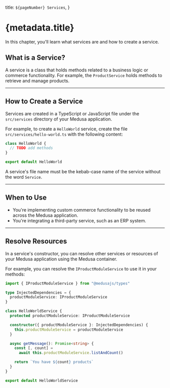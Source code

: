   title: `${pageNumber} Services`,
}

# {metadata.title}

In this chapter, you'll learn what services are and how to create a service.

## What is a Service?

A service is a class that holds methods related to a business logic or commerce functionality. For example, the `ProductService` holds methods to retrieve and manage products.

---

## How to Create a Service

Services are created in a TypeScript or JavaScript file under the `src/services` directory of your Medusa application.

For example, to create a `HelloWorld` service, create the file `src/services/hello-world.ts` with the following content:

```ts title="src/services/hello-world.ts"
class HelloWorld {
  // TODO add methods
}

export default HelloWorld
```

<Note title="Tip">

A service's file name must be the kebab-case name of the service without the word `Service`.

</Note>

---

## When to Use

<Note title="Use services when" type="success">

- You're implementing custom commerce functionality to be reused across the Medusa application.
- You're integrating a third-party service, such as an ERP system.

</Note>

---

## Resolve Resources

In a service's constructor, you can resolve other services or resources of your Medusa application using the Medusa container.

For example, you can resolve the `IProductModuleService` to use it in your methods:

```ts title="src/services/hello-world.ts" highlights={[["10"]]}
import { IProductModuleService } from "@medusajs/types"

type InjectedDependencies = {
  productModuleService: IProductModuleService
}

class HelloWorldService {
  protected productModuleService: IProductModuleService

  constructor({ productModuleService }: InjectedDependencies) {
    this.productModuleService = productModuleService
  }

  async getMessage(): Promise<string> {
    const [, count] =
      await this.productModuleService.listAndCount()

    return `You have ${count} products`
  }
}

export default HelloWorldService
```
